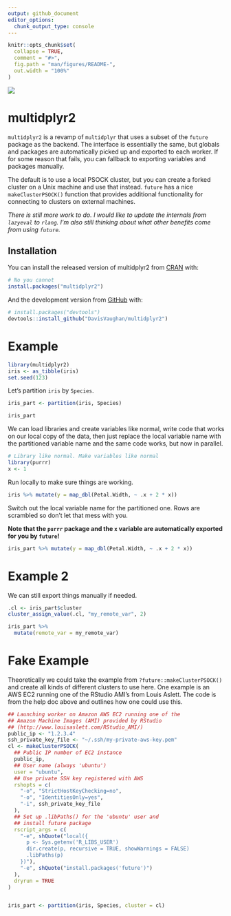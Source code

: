 ```yaml
---
output: github_document
editor_options: 
  chunk_output_type: console
---
```


<!-- README.md is generated from README.Rmd. Please edit that file -->

```r
knitr::opts_chunk$set(
  collapse = TRUE,
  comment = "#>",
  fig.path = "man/figures/README-",
  out.width = "100%"
)
```

![](https://img.shields.io/badge/lifecycle-experimental-brightgreen.svg)

# multidplyr2

`multidplyr2` is a revamp of `multidplyr` that uses a subset of the `future` 
package as the backend. The interface is essentially the same, but globals and packages
are automatically picked up and exported to each worker. If for some reason that
fails, you can fallback to exporting variables and packages manually.

The default is to use a local PSOCK cluster, but you can create a forked cluster on a 
Unix machine and use that instead. `future` has a nice `makeClusterPSOCK()` 
function that provides additional functionality for connecting to clusters on
external machines.

_There is still more work to do. I would like to update the internals from `lazyeval`
to `rlang`. I'm also still thinking about what other benefits come from using
`future`._ 

## Installation

You can install the released version of multidplyr2 from [CRAN](https://CRAN.R-project.org) with:

``` r
# No you cannot
install.packages("multidplyr2")
```

And the development version from [GitHub](https://github.com/) with:

``` r
# install.packages("devtools")
devtools::install_github("DavisVaughan/multidplyr2")
```

# Example

```r
library(multidplyr2)
iris <- as_tibble(iris)
set.seed(123)
```

Let's partition `iris` by `Species`.

```r
iris_part <- partition(iris, Species)

iris_part
```


We can load libraries and create variables like normal, write code that works
on our local copy of the data, then just replace the local variable name with
the partitioned variable name and the same code works, but now in parallel.

```r
# Library like normal. Make variables like normal
library(purrr)
x <- 1
```

Run locally to make sure things are working. 

```r
iris %>% mutate(y = map_dbl(Petal.Width, ~ .x + 2 * x))
```

Switch out the local variable name for the partitioned one. Rows are scrambled
so don't let that mess with you.

__Note that the `purrr` package and the `x` variable are automatically exported
for you by `future`!__

```r
iris_part %>% mutate(y = map_dbl(Petal.Width, ~ .x + 2 * x))
```

# Example 2

We can still export things manually if needed.

```r
.cl <- iris_part$cluster
cluster_assign_value(.cl, "my_remote_var", 2)

iris_part %>%
  mutate(remote_var = my_remote_var)
```

# Fake Example

Theoretically we could take the example from `?future::makeClusterPSOCK()` and 
create all kinds of different clusters to use here. One example is an AWS EC2 running
one of the RStudio AMI's from Louis Aslett. The code is from the help doc above
and outlines how one could use this.

```r
## Launching worker on Amazon AWS EC2 running one of the
## Amazon Machine Images (AMI) provided by RStudio
## (http://www.louisaslett.com/RStudio_AMI/)
public_ip <- "1.2.3.4"
ssh_private_key_file <- "~/.ssh/my-private-aws-key.pem"
cl <- makeClusterPSOCK(
  ## Public IP number of EC2 instance
  public_ip,
  ## User name (always 'ubuntu')
  user = "ubuntu",
  ## Use private SSH key registered with AWS
  rshopts = c(
    "-o", "StrictHostKeyChecking=no",
    "-o", "IdentitiesOnly=yes",
    "-i", ssh_private_key_file
  ),
  ## Set up .libPaths() for the 'ubuntu' user and
  ## install future package
  rscript_args = c(
    "-e", shQuote("local({
      p <- Sys.getenv('R_LIBS_USER')
      dir.create(p, recursive = TRUE, showWarnings = FALSE)
      .libPaths(p)
    })"),
    "-e", shQuote("install.packages('future')")
  ),
  dryrun = TRUE
)


iris_part <- partition(iris, Species, cluster = cl)
```

